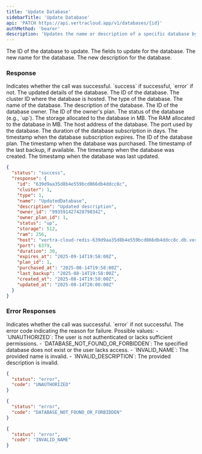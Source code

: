 ```yaml
---
title: 'Update Database'
sidebarTitle: 'Update Database'
api: 'PATCH https://api.vertracloud.app/v1/databases/{id}'
authMethod: 'bearer'
description: 'Updates the name or description of a specific database by its ID.'
---
```


<ParamField path="id" type="string" required>
  The ID of the database to update.
</ParamField>

<ParamField body="updates" type="object">
  The fields to update for the database.

  <Expandable title="Toggle object">

  <ParamField name="name" type="string">
    The new name for the database.
  </ParamField>

  <ParamField name="description" type="string">
    The new description for the database.
  </ParamField>

  </Expandable>
</ParamField>

### Response

<ResponseField name="status" type="string">
  Indicates whether the call was successful. `success` if successful, `error` if not.
</ResponseField>

<ResponseField name="response" type="object">
  The updated details of the database.

  <Expandable title="Toggle object">

  <ResponseField name="id" type="string">
    The ID of the database.
  </ResponseField>

  <ResponseField name="cluster" type="number">
    The cluster ID where the database is hosted.
  </ResponseField>

  <ResponseField name="type" type="number">
    The type of the database.
  </ResponseField>

  <ResponseField name="name" type="string">
    The name of the database.
  </ResponseField>

  <ResponseField name="description" type="string">
    The description of the database.
  </ResponseField>

  <ResponseField name="owner_id" type="string">
    The ID of the database owner.
  </ResponseField>

  <ResponseField name="owner_plan_id" type="number">
    The ID of the owner's plan.
  </ResponseField>

  <ResponseField name="status" type="string">
    The status of the database (e.g., `up`).
  </ResponseField>

  <ResponseField name="storage" type="number">
    The storage allocated to the database in MB.
  </ResponseField>

  <ResponseField name="ram" type="number">
    The RAM allocated to the database in MB.
  </ResponseField>

  <ResponseField name="host" type="string">
    The host address of the database.
  </ResponseField>

  <ResponseField name="port" type="number">
    The port used by the database.
  </ResponseField>

  <ResponseField name="duration" type="number">
    The duration of the database subscription in days.
  </ResponseField>

  <ResponseField name="expires_at" type="string" format="date-time">
    The timestamp when the database subscription expires.
  </ResponseField>

  <ResponseField name="plan_id" type="number">
    The ID of the database plan.
  </ResponseField>

  <ResponseField name="purchased_at" type="string" format="date-time">
    The timestamp when the database was purchased.
  </ResponseField>

  <ResponseField name="last_backup" type="string | null" format="date-time">
    The timestamp of the last backup, if available.
  </ResponseField>

  <ResponseField name="created_at" type="string" format="date-time">
    The timestamp when the database was created.
  </ResponseField>

  <ResponseField name="updated_at" type="string" format="date-time">
    The timestamp when the database was last updated.
  </ResponseField>

  </Expandable>
</ResponseField>

<ResponseExample>

```json Response
{
  "status": "success",
  "response": {
    "id": "639d9aa35d8b4e559bcd066db4ddcc8c",
    "cluster": 1,
    "type": 1,
    "name": "UpdatedDatabase",
    "description": "Updated description",
    "owner_id": "993591427428790342",
    "owner_plan_id": 1,
    "status": "up",
    "storage": 512,
    "ram": 256,
    "host": "vertra-cloud-redis-639d9aa35d8b4e559bcd066db4ddcc8c.db.vertraweb.app",
    "port": 6379,
    "duration": 30,
    "expires_at": "2025-09-14T19:58:00Z",
    "plan_id": 1,
    "purchased_at": "2025-08-14T19:58:00Z",
    "last_backup": "2025-08-14T19:58:00Z",
    "created_at": "2025-08-14T19:58:00Z",
    "updated_at": "2025-08-14T20:00:00Z"
  }
}
```

</ResponseExample>

### Error Responses

<ResponseField name="status" type="string">
  Indicates whether the call was successful. `error` if not successful.
</ResponseField>

<ResponseField name="code" type="string">
  The error code indicating the reason for failure. Possible values:
  - `UNAUTHORIZED`: The user is not authenticated or lacks sufficient permissions.
  - `DATABASE_NOT_FOUND_OR_FORBIDDEN`: The specified database does not exist or the user lacks access.
  - `INVALID_NAME`: The provided name is invalid.
  - `INVALID_DESCRIPTION`: The provided description is invalid.
</ResponseField>

<ResponseExample>

```json Error Response (403)
{
  "status": "error",
  "code": "UNAUTHORIZED"
}
```

```json Error Response (404)
{
  "status": "error",
  "code": "DATABASE_NOT_FOUND_OR_FORBIDDEN"
}
```

```json Error Response (400)
{
  "status": "error",
  "code": "INVALID_NAME"
}
```

</ResponseExample>